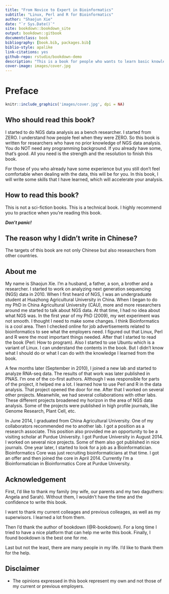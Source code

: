 ```yaml
--- 
title: "From Novice to Expert in Bioinformatics"
subtitle: "Linux, Perl and R for Bioinformatics"
author: "Shaojun Xie"
date: "`r Sys.Date()`"
site: bookdown::bookdown_site
output: bookdown::gitbook
documentclass: book
bibliography: [book.bib, packages.bib]
biblio-style: apalike
link-citations: yes
github-repo: rstudio/bookdown-demo
description: "This is a book for people who wants to learn basic knowledges about Bioinformatics"
cover-image: images/cover.jpg
---
```


# Preface {-}

```r
knitr::include_graphics('images/cover.jpg', dpi = NA)
```

## Who should read this book? {-}

I started to do NGS data analysis as a bench researcher. I started from ZERO. I understand how people feel when they were ZERO. So this book is written for researchers who have no prior knowledge of NGS data analysis. You do NOT need any programming background. If you already have some, that’s good. All you need is the strength and the resolution to finish this book. 

For those of you who already have some experience but you still don’t feel comfortable when dealing with the data, this will be for you. In this book, I will write some skills that I have learned, which will accelerate your analysis. 

## How to read this book? {-}

This is not a sci-fiction books. This is a technical book. I highly recommend you to practice when you're reading this book. 

*__Don’t panic!__*

## The reason why I didn’t write in Chinese? {-}

The targets of this book are not only Chinese but also reseasrchers from other countries. 

## About me {-}

My name is Shaojun Xie. I’m a husband, a father, a son, a brother and a researcher. I started to work on analyzing next generation sequencing (NGS) data in 2010. When I first heard of NGS, I was an undergraduate student at Huazhong Agricultural University in China.  When I began to do my PhD in China Agricultural University (CAU), more and more researchers around me started to talk about NGS data. At that time, I had no idea about what NGS was. In the first year of my PhD (2009), my wet experiment was not smooth. I thought I need to make some changes. I think Bioinformatics is a cool area. Then I checked online for job advertisements related to bioinformatics to see what the employers need. I figured out that Linux, Perl and R were the most important things needed. After that I started to read the book (Perl: How to program). Also I started to use Ubuntu which is a variant of Linux. I can understand the contents in the book. But I didn’t know what I should do or what I can do with the knowledge I learned from the book. 

A few months later (September in 2010), I joined a new lab and started to analyze RNA-seq data. The results of that work was later published in PNAS. I’m one of the co-first authors. Although I was responsible for parts of the project, it helped me a lot. I learned how to use Perl and R in the data analysis. That project opened the door for me. After that I worked on several other projects. Meanwhile, we had several collaborations with other labs. These different projects broadened my horizon in the area of NGS data analysis. Some of the projects were published in high profile journals, like Genome Research, Plant Cell, etc. 

In June 2014, I graduated from China Agricultural University. One of my collaborators recommended me to another lab. I got a position as a research associate. This position also provided me an opportunity to be a visiting scholar at Purdue University. I got Purdue University in August 2014. I worked on several nice projects. Some of them also got published in nice journals. One year later, I started to look for a job as a Bioinformatician. Bioinformatics Core was just recruiting bioinformaticians at that time. I got an offer and then joined the core in April 2014. Currently I’m a Bioinformatician in Bioinformatics Core at Purdue University. 

## Acknowledgement {-}

First, I'd like to thank my family (my wife, our parents and my two daguthers: Angela and Sarah). Without them, I wouldn't have the time and the confidence to write this book.

I want to thank my current colleages and previous colleages, as well as my superwisors. I learned a lot from them. 

Then I'd thank the author of bookdown (@R-bookdown). For a long time I tried to have a nice platform that can help me write this book. Finally, I found bookdown is the best one for me. 

Last but not the least, there are many people in my life. I'd like to thank them for the help.

## Disclaimer {-}

* The opinions expressed in this book represent my own and not those of my current or previous employers.

